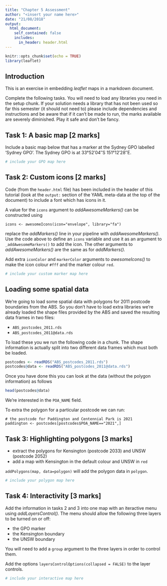 ```yaml
---
title: "Chapter 5 Assessment"
author: "<insert your name here>"
date: "21/08/2018"
output:
  html_document:
    self_contained: false
    includes:
      in_header: header.html
---
```


```r
knitr::opts_chunk$set(echo = TRUE)
library(leaflet)
```

## Introduction

This is an exercise in embedding _leaflet_ maps in a markdown document.

Complete the following tasks.
You will need to load any libraries you need in the setup chunk.
If your solution needs a library that has not been used so far this semester
(it should not need to) please include dependencies and instructions and be aware
that if it can't be made to run, the marks available are severely diminished.
Play it safe and don't be fancy.

## Task 1: A basic map [2 marks]

Include a basic map below that has a marker at the Sydney GPO labelled 'Sydney GPO'.
The Sydney GPO is at 33°52′04″S 151°12′28″E.

```r
# include your GPO map here
```

## Task 2: Custom icons [2 marks]

Code (from the `header.html` file) has been included in the header of this tutorial
(look at the `output:` section of the YAML meta-data at the top of the document)
to include a font which has icons in it.

A value for the `icons` argument to _addAwesomeMarkers()_ can be constructed using

```
icons <- awesomeIcons(icon="envelope", library="fa")
```

replace the _addMarkers()_ line in your pipeline with _addAwesomeMarkers()._
Use the code above to define an `icons` variable
and use it as an argument to `_addAwesomeMarkers()` to add the icon.
The other arguments to _addAwesomeMarkers()_ are the same as for _addMarkers()._

Add extra `iconColor` and `markerColor` arguments to _awesomeIcons()_ to make
the icon colour `#fff` and the marker colour `red`.

```r
# include your custom marker map here
```

## Loading some spatial data

We're going to load some spatial data with polygons for 2011 postcode boundaries from the ABS.
So you don't have to load extra libraries we're already loaded the shape files provided
by the ABS and saved the resulting data frames in two files:

  * `ABS_postcodes_2011.rds`
  * `ABS_postcodes_2011@data.rds`

To load these you we run the following code in a chunk.
The shape information is actually split into two different data frames which must both be loaded.

```r
postcodes <- readRDS("ABS_postcodes_2011.rds")
postcodes@data <- readRDS("ABS_postcodes_2011@data.rds")
```

Once you have done this you can look at the data (without the polygon information) as follows

```r
head(postcodes@data)
```

We're interested in the `POA_NAME` field.

To extra the polygon for a particular postcode we can run:

```
# the postcode for Paddington and Centennial Park is 2021
paddington <- postcodes[postcodes$POA_NAME=="2021",]
```

## Task 3: Highlighting polygons [3 marks]

  * extract the polygons for Kensington (postcode 2033) and UNSW (postcode 2052)
  * add a map with Kensington in the default colour and UNSW in `red`

`addPolygons(map, data=polygon)` will add the polygon data in `polygon`.

```r
# include your polygon map here
```

## Task 4: Interactivity [3 marks]

Add the information in tasks 2 and 3 into one map with an iteractive menu
using _addLayersControl()._
The menu should allow the following three layers to be turned on or off:

  * the GPO marker
  * the Kensington boundary
  * the UNSW boundary
  
You will need to add a `group` argument to the three layers in order to control them.
  
Add the options `layersControlOptions(collapsed = FALSE)` to the layer controls.

```r
# include your interactive map here
```
